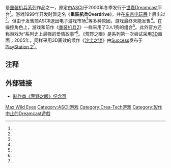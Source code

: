 {{NoteTA
| G1=Games
| 1=zh-cn:重装机兵; zh-tw:坦克戰記;
| 2=zh-cn:荒野之眼; zh-tw:狂野視線;
}}
{{Infobox VG
| title = 重装机兵 荒野之眼
| image = File:Metal Max Wild Eyes Title Screenshot.gif
| caption = 游戏载入界面
| japanese = メタルマックス ワイルドアイズ
| genre = [[電子角色扮演遊戲|角色扮演]]（RPG）
| platform = [[Dreamcast|Dreamcast]]
| developer = [[Crea-Tech|Crea-Tech]]
| publisher = {{vgrelease|JP|[[ASCII_(公司)|ASCII]]}}
| producer = [[宫冈宽|宫冈宽]]
| director =
| designer =
| writer =
| programmer =
| composer =
| artist = [[山本贵嗣|山本贵嗣]]
| series = [[重装机兵系列|重装机兵系列]]
| engine =
| modes =
| released = {{Vgrelease|JP|发售中止}}
}}

{{vgname|重装机兵 荒野之眼|ja=メタルマックス ワイルドアイズ，Metal Max Wild Eyes|cn=重装机兵 荒野之眼|tw=坦克戰記 狂野視線}}是[[重装机兵系列|重装机兵系列]]作品之一，原定由[[ASCII_(公司)|ASCII]]于2000年冬季发行于[[世嘉|世嘉]][[Dreamcast|Dreamcast]]平台<ref name="hx8lt" />。游戏1999年开发时暂定名《'''重装机兵Overdrive'''》，并在[[东京电玩展|东京电玩展]]上展出过<ref name="704m0" />。但由于发售商ASCII退出电子游戏市场<ref name="QySTz" />等多种原因，游戏最终未能发售<ref name="CT" />。在操控角色上，游戏和前作《[[重装机兵2|重装机兵2]]》一样采用了3人1狗的组合<ref name="NIO4j" />。此外官方还称游戏为“系列史上最强的爱情故事”<ref name="CT" />。《荒野之眼》是系列第一次尝试采用[[三位计算机图形|3D]]画面；2005年，同样采用3D画效的续作《[[沙尘之锁|沙尘之锁]]》由[[Success|Success]]发布于[[PlayStation_2|PlayStation 2]]<ref name="EDZzx" />。

== 注释 ==

{{reflist|refs=
<ref name="CT">{{cite web|title=MetalMax概要４|url=http://www.crea-tech.net/GAMES/games_MM_gai04.html|publisher=Crea-Tech|accessdate=2012-02-17|language=ja|archive-date=2013-06-23|archive-url=https://web.archive.org/web/20130623022544/http://www.crea-tech.net/GAMES/games_MM_gai04.html|dead-url=no}}</ref>
<ref name="hx8lt">{{cite web|title=METAL MAX WILD EYES [BETA SEGA Dreamcast]|url=http://www.sega.private.pl/beta_metal_max_wild_eyes.html|publisher=www.sega.prv.pl|accessdate=2012-02-23|language=pl|deadurl=yes|archiveurl=https://web.archive.org/web/20090216145521/http://sega.private.pl/beta_metal_max_wild_eyes.html|archivedate=2009-02-16}}</ref>
<ref name="704m0">{{cite web|last=IGN Staff|title=Metal Max Comes to the Dreamcast|url=http://dreamcast.ign.com/articles/070/070843p1.html|publisher=IGN|accessdate=2012-02-17|date=1999-09-29|language=en|archive-date=2012-03-22|archive-url=https://web.archive.org/web/20120322110354/http://dreamcast.ign.com/articles/070/070843p1.html|dead-url=no}}</ref>
<ref name="QySTz">{{cite web|title=総勢100名以上の“ハンター”たちが阿佐ヶ谷地下に集結！　苦節17年の苦労話を開発陣が語る「メタルマックス・トークライブ ～メタルマックスを創った男たち～」レポート|url=http://www.4gamer.net/games/106/G010672/20101006028/|publisher=4Gamer.net|accessdate=2012-03-19|author=稲元徹也|language=ja|archive-date=2013-10-21|archive-url=https://web.archive.org/web/20131021181314/http://www.4gamer.net/games/106/G010672/20101006028/|dead-url=no}}</ref>
<ref name="NIO4j">{{cite web|title=MetalMax WildEyes|url=http://syuriken.tripod.com/metal/we_jyouhou.html|publisher=tripod.com|accessdate=2012-02-17|language=ja|archive-date=2018-03-10|archive-url=https://web.archive.org/web/20180310010855/http://syuriken.tripod.com/metal/we_jyouhou.html|dead-url=no}}</ref>
<ref name="EDZzx">{{cite web|author=豊臣和孝|title=賞金稼ぎとして自由奔放に生きていくRPG 「メタルサーガ ～砂塵の鎖～」|url=http://game.watch.impress.co.jp/docs/20050630/ms.htm|publisher=Impress Corporation|accessdate=2012-03-13|language=ja|date=2005-06-30|archive-date=2013-06-28|archive-url=https://web.archive.org/web/20130628224953/http://game.watch.impress.co.jp/docs/20050630/ms.htm|dead-url=no}}</ref>
}}

== 外部链接 ==

* [http://www.crea-tech.net/GAMES/games_MM_gai04.html 制作商《荒野之眼》纪念页] {{Wayback|url=http://www.crea-tech.net/GAMES/games_MM_gai04.html |date=20130623022544 }}{{ja}}

{{重装机兵系列}}

{{DEFAULTSORT:Metal Max Wild Eyes}}
[[Category:重装机兵系列|Max Wild Eyes]]
[[Category:ASCII游戏|Category:ASCII游戏]]
[[Category:Crea-Tech游戏|Category:Crea-Tech游戏]]
[[Category:製作中止的Dreamcast遊戲|Category:製作中止的Dreamcast遊戲]]

{{rpg-videogame-stub}}